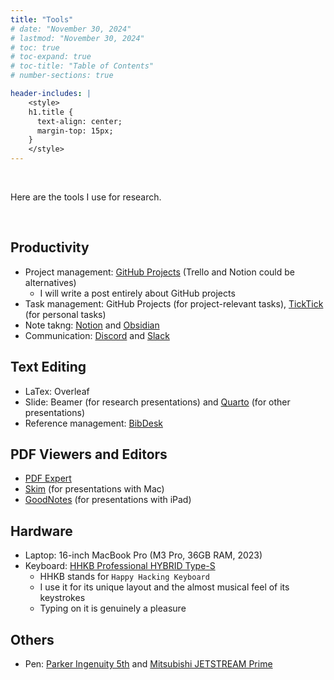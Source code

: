 ```yaml
---
title: "Tools"
# date: "November 30, 2024"
# lastmod: "November 30, 2024"
# toc: true
# toc-expand: true
# toc-title: "Table of Contents"
# number-sections: true

header-includes: |
    <style>
    h1.title {
      text-align: center;
      margin-top: 15px;
    }
    </style>
---
```


\

Here are the tools I use for research. 

\

## Productivity

- Project management: [GitHub Projects](https://docs.github.com/en/issues/planning-and-tracking-with-projects/learning-about-projects/about-projects) (Trello and Notion could be alternatives)
  - I will write a post entirely about GitHub projects
- Task management: GitHub Projects (for project-relevant tasks), [TickTick](https://ticktick.com/?language=en_US) (for personal tasks)
- Note takng: [Notion](https://www.notion.com/) and [Obsidian](https://obsidian.md/)
- Communication: [Discord](https://discord.com/) and [Slack](https://slack.com/)


## Text Editing

- LaTex: Overleaf
- Slide: Beamer (for research presentations) and [Quarto](https://quarto.org/) (for other presentations)
- Reference management: [BibDesk](https://bibdesk.sourceforge.io/)


## PDF Viewers and Editors

- [PDF Expert](https://pdfexpert.com/)
- [Skim](https://skim-app.sourceforge.io/) (for presentations with Mac)
- [GoodNotes](https://www.goodnotes.com/) (for presentations with iPad)


## Hardware

- Laptop: 16-inch MacBook Pro (M3 Pro, 36GB RAM, 2023)
- Keyboard: [HHKB Professional HYBRID Type-S](https://www.hhkeyboard.com/uk/products/hybrid-type-s) 
  - HHKB stands for `Happy Hacking Keyboard`
  - I use it for its unique layout and the almost musical feel of its keystrokes
  - Typing on it is genuinely a pleasure


## Others

- Pen: [Parker Ingenuity 5th](https://www.parkerpen.com/collections/classic/ingenuity/parker-ingenuity-fountain-pen-core-gift-box/SAP_2182013.html) and [Mitsubishi JETSTREAM Prime](https://www.unibrands.co/products/uniball%E2%84%A2-jetstream-3-1-ballpoint-pen?_pos=1&_fid=f80246ec6&_ss=c&variant=43013371822286)
